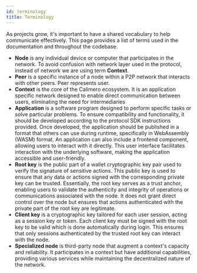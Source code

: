 ```yaml
---
id: terminology
title: Terminology
---
```


As projects grow, it's important to have a shared vocabulary to help communicate effectively. This page provides a list of terms used in the documentation and throughout the codebase.

- **Node** is any individual device or computer that participates in the network. To avoid confusion with network layer used in the protocol, instead of network we are using term **Context**.
- **Peer** is a specific instance of a node within a P2P network that interacts with other peers. Peer represents user.
- **Context** is the core of the Calimero ecosystem. It is an application specific network designed to enable direct communication between users, eliminating the need for intermediaries
- **Application** is a software program designed to perform specific tasks or solve particular problems. To ensure compatibility and functionality, it should be developed according to the protocol SDK instructions provided. Once developed, the application should be published in a format that others can use during runtime, specifically in WebAssembly (WASM) format. An application can also include a frontend component, allowing users to interact with it directly. This user interface facilitates interaction with the underlying software, making the application accessible and user-friendly.
- **Root key** is the public part of a wallet cryptographic key pair used to verify the signature of sensitive actions. This public key is used to ensure that any data or actions signed with the corresponding private key can be trusted. Essentially, the root key serves as a trust anchor, enabling users to validate the authenticity and integrity of operations or communications associated with the node. It does not grant direct control over the node but ensures that actions authenticated with the private part of the root key are legitimate.
- **Client key** is a cryptographic key tailored for each user session, acting as a session key or token. Each client key must be signed with the root key to be valid which is done automatically during login. This ensures that only sessions authenticated by the trusted root key can interact with the node.
- **Specialized node** is third-party node that augment a context's capacity and reliability. It participates in a context but have additional capabilities, providing various services while maintaining the decentralized nature of the network.